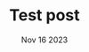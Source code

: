 ---
type: Post
title: Test post
description: This is a test of content layer
date: Nov 16 2023


---